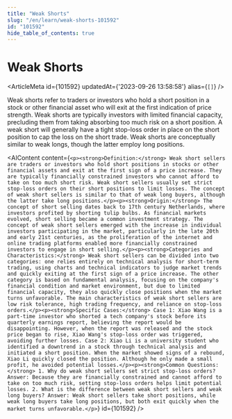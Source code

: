 ```yaml
---
title: "Weak Shorts"
slug: "/en/learn/weak-shorts-101592"
id: "101592"
hide_table_of_contents: true
---
```



# Weak Shorts

<ArticleMeta id={101592} updatedAt={'2023-09-26 13:58:58'} alias={`[]`} />
<div className='border-solid border-b border-t-0 my-4 border-[var(--ifm-color-gray-300)]' />

Weak shorts refer to traders or investors who hold a short position in a stock or other financial asset who will exit at the first indication of price strength. Weak shorts are typically investors with limited financial capacity, precluding them from taking absorbing too much risk on a short position. A weak short will generally have a tight stop-loss order in place on the short position to cap the loss on the short trade. Weak shorts are conceptually similar to weak longs, though the latter employ long positions.

<AIContent content={`<p><strong>Definition:</strong> Weak short sellers are traders or investors who hold short positions in stocks or other financial assets and exit at the first sign of a price increase. They are typically financially constrained investors who cannot afford to take on too much short risk. Weak short sellers usually set strict stop-loss orders on their short positions to limit losses. The concept of weak short sellers is similar to that of weak long buyers, although the latter take long positions.</p><p><strong>Origin:</strong> The concept of short selling dates back to 17th century Netherlands, where investors profited by shorting tulip bulbs. As financial markets evolved, short selling became a common investment strategy. The concept of weak short sellers emerged with the increase in individual investors participating in the market, particularly in the late 20th and early 21st centuries, as the proliferation of the internet and online trading platforms enabled more financially constrained investors to engage in short selling.</p><p><strong>Categories and Characteristics:</strong> Weak short sellers can be divided into two categories: one relies entirely on technical analysis for short-term trading, using charts and technical indicators to judge market trends and quickly exiting at the first sign of a price increase. The other category is based on fundamental analysis, focusing on the company's financial condition and market environment, but due to limited financial capacity, they also quickly close positions when the market turns unfavorable. The main characteristics of weak short sellers are low risk tolerance, high trading frequency, and reliance on stop-loss orders.</p><p><strong>Specific Cases:</strong> Case 1: Xiao Wang is a part-time investor who shorted a tech company's stock before its quarterly earnings report, believing the report would be disappointing. However, when the report was released and the stock price began to rise, Xiao Wang's stop-loss order was triggered, avoiding further losses. Case 2: Xiao Li is a university student who identified a downtrend in a stock through technical analysis and initiated a short position. When the market showed signs of a rebound, Xiao Li quickly closed the position. Although he only made a small profit, he avoided potential losses.</p><p><strong>Common Questions:</strong> 1. Why do weak short sellers set strict stop-loss orders? Answer: Because they are financially constrained and cannot afford to take on too much risk, setting stop-loss orders helps limit potential losses. 2. What is the difference between weak short sellers and weak long buyers? Answer: Weak short sellers take short positions, while weak long buyers take long positions, but both exit quickly when the market turns unfavorable.</p>`} id={101592} />
